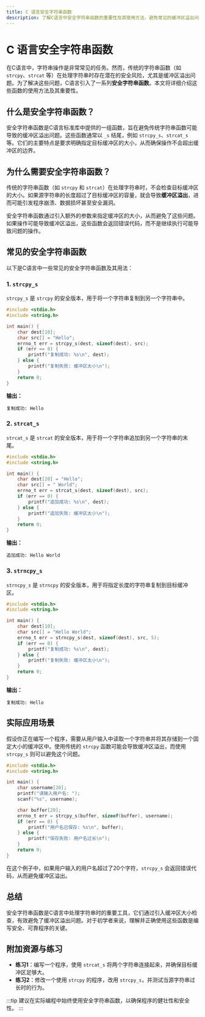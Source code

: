 ```yaml
---
title: C 语言安全字符串函数
description: 了解C语言中安全字符串函数的重要性及其使用方法，避免常见的缓冲区溢出问题。
---
```


# C 语言安全字符串函数

在C语言中，字符串操作是非常常见的任务。然而，传统的字符串函数（如 `strcpy`、`strcat` 等）在处理字符串时存在潜在的安全风险，尤其是缓冲区溢出问题。为了解决这些问题，C语言引入了一系列**安全字符串函数**。本文将详细介绍这些函数的使用方法及其重要性。

## 什么是安全字符串函数？

安全字符串函数是C语言标准库中提供的一组函数，旨在避免传统字符串函数可能导致的缓冲区溢出问题。这些函数通常以 `_s` 结尾，例如 `strcpy_s`、`strcat_s` 等。它们的主要特点是要求明确指定目标缓冲区的大小，从而确保操作不会超出缓冲区的边界。

## 为什么需要安全字符串函数？

传统的字符串函数（如 `strcpy` 和 `strcat`）在处理字符串时，不会检查目标缓冲区的大小。如果源字符串的长度超过了目标缓冲区的容量，就会导致**缓冲区溢出**，进而可能引发程序崩溃、数据损坏甚至安全漏洞。

安全字符串函数通过引入额外的参数来指定缓冲区的大小，从而避免了这些问题。如果操作可能导致缓冲区溢出，这些函数会返回错误代码，而不是继续执行可能导致问题的操作。

## 常见的安全字符串函数

以下是C语言中一些常见的安全字符串函数及其用法：

### 1. `strcpy_s`

`strcpy_s` 是 `strcpy` 的安全版本，用于将一个字符串复制到另一个字符串中。

```c
#include <stdio.h>
#include <string.h>

int main() {
    char dest[10];
    char src[] = "Hello";
    errno_t err = strcpy_s(dest, sizeof(dest), src);
    if (err == 0) {
        printf("复制成功: %s\n", dest);
    } else {
        printf("复制失败: 缓冲区太小\n");
    }
    return 0;
}
```

**输出：**
```
复制成功: Hello
```

### 2. `strcat_s`

`strcat_s` 是 `strcat` 的安全版本，用于将一个字符串追加到另一个字符串的末尾。

```c
#include <stdio.h>
#include <string.h>

int main() {
    char dest[20] = "Hello";
    char src[] = " World";
    errno_t err = strcat_s(dest, sizeof(dest), src);
    if (err == 0) {
        printf("追加成功: %s\n", dest);
    } else {
        printf("追加失败: 缓冲区太小\n");
    }
    return 0;
}
```

**输出：**
```
追加成功: Hello World
```

### 3. `strncpy_s`

`strncpy_s` 是 `strncpy` 的安全版本，用于将指定长度的字符串复制到目标缓冲区。

```c
#include <stdio.h>
#include <string.h>

int main() {
    char dest[10];
    char src[] = "Hello World";
    errno_t err = strncpy_s(dest, sizeof(dest), src, 5);
    if (err == 0) {
        printf("复制成功: %s\n", dest);
    } else {
        printf("复制失败: 缓冲区太小\n");
    }
    return 0;
}
```

**输出：**
```
复制成功: Hello
```

## 实际应用场景

假设你正在编写一个程序，需要从用户输入中读取一个字符串并将其存储到一个固定大小的缓冲区中。使用传统的 `strcpy` 函数可能会导致缓冲区溢出，而使用 `strcpy_s` 则可以避免这个问题。

```c
#include <stdio.h>
#include <string.h>

int main() {
    char username[20];
    printf("请输入用户名: ");
    scanf("%s", username);

    char buffer[20];
    errno_t err = strcpy_s(buffer, sizeof(buffer), username);
    if (err == 0) {
        printf("用户名已保存: %s\n", buffer);
    } else {
        printf("保存失败: 用户名过长\n");
    }
    return 0;
}
```

在这个例子中，如果用户输入的用户名超过了20个字符，`strcpy_s` 会返回错误代码，从而避免缓冲区溢出。

## 总结

安全字符串函数是C语言中处理字符串时的重要工具，它们通过引入缓冲区大小检查，有效避免了缓冲区溢出问题。对于初学者来说，理解并正确使用这些函数是编写安全、可靠程序的关键。

## 附加资源与练习

- **练习1**：编写一个程序，使用 `strcat_s` 将两个字符串连接起来，并确保目标缓冲区足够大。
- **练习2**：修改一个使用 `strcpy` 的程序，改用 `strcpy_s`，并测试当源字符串过长时的行为。

:::tip
建议在实际编程中始终使用安全字符串函数，以确保程序的健壮性和安全性。
:::